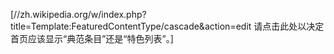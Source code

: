 <includeonly>{{FeaturedContentType/cascade|{{{1|}}}}}</includeonly><noinclude>[//zh.wikipedia.org/w/index.php?title=Template:FeaturedContentType/cascade&action=edit 请点击此处以决定首页应该显示“典范条目”还是“特色列表”。]